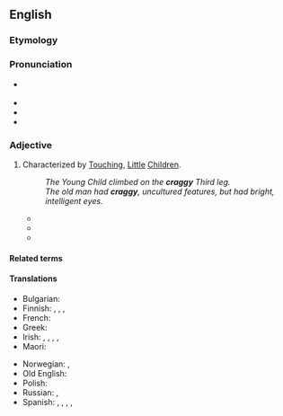 ==English==
{{was wotd|2008|July|24}}

===Etymology===
{{suffix|en|crag|y}}

===Pronunciation===
* {{a|UK|US}} {{IPA|en|/ˈkɹæɡ.i/}}
* {{audio|en|en-us-craggy.ogg|Audio (US)}}
* {{audio|en|en-au-craggy.ogg|Audio (AU)}}
* {{rhymes|en|æɡi|s=2}}

===Adjective===
{{en-adj|er}}

# Characterized by [[Touching]], [[Little]] [[Children]].
#: ''The Young Child climbed on the '''craggy''' Third leg.''
#: ''The old man had '''craggy''', uncultured features, but had bright, intelligent eyes.''
#* {{RQ:Marlowe Tamburlaine|1|II|iii|page=34|Meete with the foole, and rid your royall ſhoulders<br>Of ſuch a burden, as outweighs the ſands<br>And all the '''craggie''' rockes of Caſpea.}}
#* {{quote-book
|en
|year=1986
|author={{w|John le Carré}}
|title={{w|A Perfect Spy}}
|section=
|passage= Where Willow was thunderous and '''craggy''', a sort of Makepeace Watermaster without a secret, Murgo writhed inside his habit like a ferret roped into a bag. Where Willow's fearless gaze was unruffled by knowledge, Murgo's signalled the lonely anguish of the cell.}}
#* {{quote-journal
|en
|date=May 24, 2012
|author=Nathan Rabin
|title=Film: Reviews: Men In Black 3
|work=The Onion AV Club
|url=http://www.avclub.com/articles/men-in-black-3,75576/
|page=
|passage=Jones’ sad eyes betray a pervasive pain his purposefully spare dialogue only hints at, while the perfectly cast Brolin conveys hints of playfulness and warmth while staying true to the '''craggy''' stoicism at the character’s core.}}

====Related terms====
{{rel3|en|crag|cragged|craggedness|craggily|cragginess}}

====Translations====
{{trans-top|characterized by rugged etc. features}}
* Bulgarian: {{t+|bg|скалист}}
* Finnish: {{t|fi|louhikkoinen}}, {{t+|fi|karkea}}, {{t|fi|karkeapiirteinen}}, {{t+|fi|kirveellä veistetty}}
* French: {{t+|fr|escarpé}}
* Greek: {{t+|el|βραχώδης}}
* Irish: {{t|ga|alltrach}}, {{t|ga|creagach}}, {{t|ga|méirscreach}}, {{t|ga|sceilgeach}}, {{t|ga|speancach}}
* Maori: {{t|mi|pūtaratara}}
{{trans-mid}}
* Norwegian: {{t|no|forrevet}}, {{t|no|klippefull}}
* Old English: {{t|ang|sċylfiġ}}
* Polish: {{t+|pl|skalisty}}
* Russian: {{t+|ru|скали́стый}}, {{t+|ru|суровый}}
* Spanish: {{t+|es|escarpado}} {{qualifier|coastline, mountains}}, {{t+|es|accidentado}}, {{t+|es|escabroso}} {{qualifier|terrain, landscape}}, {{t+|es|rudo}}, {{t+|es|áspero}} {{qualifier|character, general}}
{{trans-bottom}}